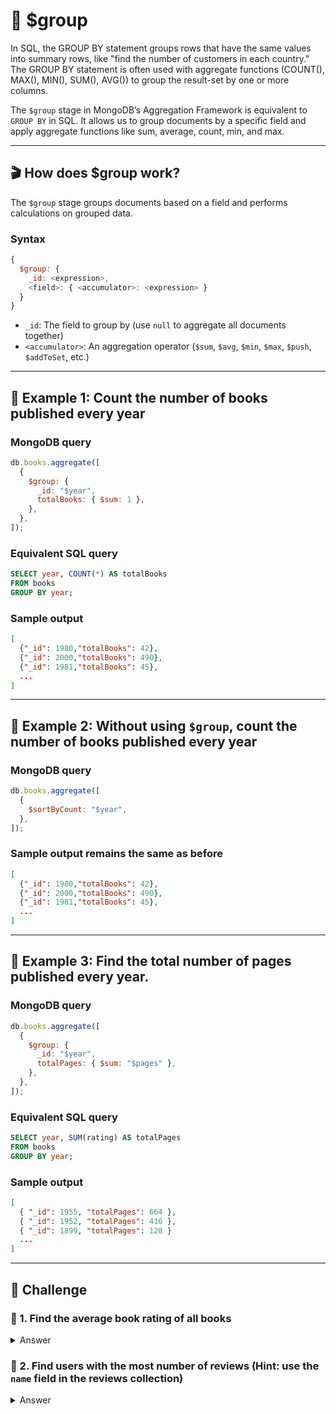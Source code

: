 
# 👐 $group

In SQL, the GROUP BY statement groups rows that have the same values into summary rows, like "find the number of customers in each country."
The GROUP BY statement is often used with aggregate functions (COUNT(), MAX(), MIN(), SUM(), AVG()) to group the result-set by one or more columns.

The `$group` stage in MongoDB’s Aggregation Framework is equivalent to `GROUP BY` in SQL. It allows us to group documents by a specific field and apply aggregate functions like sum, average, count, min, and max.

---

## 🎬 How does $group work?

The `$group` stage groups documents based on a field and performs calculations on grouped data.

### **Syntax**

```js
{
  $group: {
    _id: <expression>,
    <field>: { <accumulator>: <expression> }
  }
}
```

- `_id`: The field to group by (use `null` to aggregate all documents together)
- `<accumulator>`: An aggregation operator (`$sum`, `$avg`, `$min`, `$max`, `$push`, `$addToSet`, etc.)

---

## 👐 Example 1: Count the number of books published every year

### **MongoDB query**

```js
db.books.aggregate([
  {
    $group: {
      _id: "$year",
      totalBooks: { $sum: 1 },
    },
  },
]);
```

### **Equivalent SQL query**

```sql
SELECT year, COUNT(*) AS totalBooks
FROM books
GROUP BY year;
```

### **Sample output**

```json
[
  {"_id": 1980,"totalBooks": 42},
  {"_id": 2000,"totalBooks": 490},
  {"_id": 1981,"totalBooks": 45},
  ...
]
```

---

## 👐 Example 2: Without using `$group`, count the number of books published every year

### MongoDB query

```js
db.books.aggregate([
  {
    $sortByCount: "$year",
  },
]);
```

### Sample output remains the same as before

```json
[
  {"_id": 1980,"totalBooks": 42},
  {"_id": 2000,"totalBooks": 490},
  {"_id": 1981,"totalBooks": 45},
  ...
]
```

---

## 👐 Example 3: Find the total number of pages published every year.

### **MongoDB query**

```js
db.books.aggregate([
  {
    $group: {
      _id: "$year",
      totalPages: { $sum: "$pages" },
    },
  },
]);
```

### Equivalent SQL query

```sql
SELECT year, SUM(rating) AS totalPages
FROM books
GROUP BY year;
```

### Sample output

```json
[
  { "_id": 1955, "totalPages": 664 },
  { "_id": 1952, "totalPages": 416 },
  { "_id": 1899, "totalPages": 128 }
  ...
]
```

---

## 👐 Challenge

### 👐 1. Find the average book rating of all books

<details>
  <summary>Answer</summary>
    ```js
    db.reviews.aggregate([
      {
        $group: {
          _id: "$_id.bookId",
          avgRating: { $avg: "$rating" }
        }
      }
    ]);
    ```

</details>

### 👐 2. Find users with the most number of reviews (Hint: use the `name` field in the reviews collection)

<details>
  <summary>Answer</summary>
  <div>
  There are 2 ways to solve this- 
  - $group with $sort 
  - $sortByCount
  <Tabs groupId="aggregations">
    <TabItem value="$group with $sum + $sort" label="$group with $sum + $sort">
    ```js
    db.reviews.aggregate([
      {
        $group: {
          _id: "$name",
          totalReviews: { $sum: 1 },
        },
      },
      {
        $sort: {
          totalReviews: -1,
        },
      },
    ]);
    ```
    </TabItem>

    <TabItem value="sortByCount" label="$sortByCount">
    ```js
    db.reviews.aggregate([
      {
        $sortByCount: "$name",
      },
    ]);
    ```
    </TabItem>

  </Tabs>
  </div>
</details>

